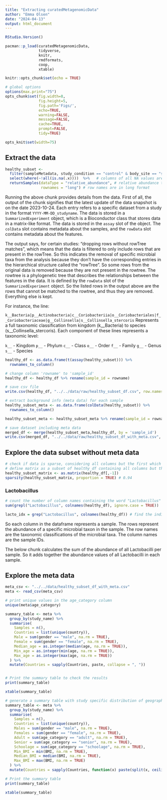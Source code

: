 ```yaml
---
title: "Extracting curatedMetagenomicData"
author: "Emma Olsen"
date: "2024-04-13"
output: html_document
---
```


```r
RStudio.Version()
```

```r

pacman::p_load(curatedMetagenomicData, 
               tidyverse, 
               knitr, 
               rmdformats, 
               coop,
               xtable)

knitr::opts_chunk$set(echo = TRUE)

# global options
options(max.print="75")
opts_chunk$set(fig.width=8, 
               fig.height=5, 
               fig.path='Figs/',
               echo=TRUE, 
               warning=FALSE, 
               message=FALSE, 
               cache=TRUE,
               prompt=FALSE,
               tidy=TRUE)

opts_knit$set(width=75)

```

## Extract the data 
```r
healthy_subset <- 
  filter(sampleMetadata, study_condition == "control" & body_site == "stool" & disease == "healthy" & age >= 18) %>%
  select(where(~!all(is.na(.x))))  %>%   # columns of all NA values are dropped
  returnSamples(dataType = "relative_abundance", # relative abundance tables (so values in one sample sum to 1 (apx))
                rownames = "long") # row names are in long format
```

Running the above chunk provides details from the data. First of all, the output of the chunk signifies that the latest update of the data snapshot is on the date 2023-10-24. Each entry refers to a specific dataset from a study in the format `YYYY-MM-DD_studyname`. The data is stored in a `SummarizedExperiment` object, which is a Bioconductor class that stores data in a matrix-like format. The data is stored in the `assay` slot of the object. The `colData` slot contains metadata about the samples, and the `rowData` slot contains metadata about the features. 

The output says, for certain studies: "dropping rows without rowTree matches", which means that the data is filtered to only include rows that are present in the rowTree. So this indicates the removal of specific microbial taxa from the analysis because they don't have the corresponding entries in the hierarchical structure called the "rowTree". So some rows from the original data is removed because they are not present in the rowtree. The rowtree is a phylogenetic tree that describes the relationships between the features in the data. It is defined by the `rowData` slot of the `SummarizedExperiment` object. So the listed rows in the output above are the rows that cannot be matched to the rowtree, and thus they are removed. Everything else is kept. 

For instance, the line:

`k__Bacteria|p__Actinobacteria|c__Coriobacteriia|o__Coriobacteriales|f__Coriobacteriaceae|g__Collinsella|s__Collinsella_stercoris`
Represents a full taxonomic classification from kingdom (k__Bacteria) to species (s__Collinsella_stercoris). Each component of these lines represents a taxonomic level:

`k__` - Kingdom
`p__` - Phylum
`c__` - Class
`o__` - Order
`f__` - Family
`g__` - Genus
`s__` - Species


```r
healthy_df <- as.data.frame(t(assay(healthy_subset))) %>% 
  rownames_to_column()

# change column 'rowname' to 'sample_id'
healthy_df <- healthy_df %>% rename(sample_id = rowname)

# save csv file 
write.csv(healthy_df, "../../data/raw/healthy_subset_df.csv", row.names = TRUE)
```

```r

# extract background info (meta data) for each sample
healthy_subset_meta <- as.data.frame(colData(healthy_subset)) %>% 
  rownames_to_column()

healthy_subset_meta <- healthy_subset_meta %>% rename(sample_id = rowname)

```

```r
# save dataset including meta data 
merged_df <- merge(healthy_subset_meta,healthy_df, by = 'sample_id')
write.csv(merged_df, "../../data/raw/healthy_subset_df_with_meta.csv", row.names = TRUE)
```


## Explore the data subset without meta data
```r
# check if data is sparse, considering all columns but the first which is sample_id
# define matrix as a subset of healthy_df containing all columns but the first which is sample_id
healthy_subset_matrix <- as.matrix(healthy_df[,-1])
sparsity(healthy_subset_matrix, proportion = TRUE) # 0.94 
```

### Lactobacillus 
```r
# count the number of column names containing the word "Lactobacillus" (case insensitive)
sum(grepl("Lactobacillus", colnames(healthy_df), ignore.case = TRUE))
```

```r
lacto_idx = grep("Lactobacillus", colnames(healthy_df)) # find the indices into the matrix that is some kind of lactobacillus
```

So each column in the dataframe represents a sample. The rows represent the abundance of a specific microbial taxon in the sample. The row names are the taxonomic classifications of the microbial taxa. The column names are the sample IDs.

The below chunk calculates the sum of the abundance of all Lactobacilli per sample. So it adds together the abundance values of all Lactobacilli in each sample. 


## Explore the meta data 
```r

meta_csv <- "../../data/healthy_subset_df_with_meta.csv"
meta <- read_csv(meta_csv)

```

```r
# print unique values in the age_category column
unique(meta$age_category)
```

```r

summary_table <- meta %>%
  group_by(study_name) %>%
  summarise(
    Samples = n(),
    Countries = list(unique(country)),
    Male = sum(gender == "male", na.rm = TRUE),
    Female = sum(gender == "female", na.rm = TRUE),
    Median_age = as.integer(median(age, na.rm = TRUE)),
    Min_age = as.integer(min(age, na.rm = TRUE)),
    Max_age = as.integer(max(age, na.rm = TRUE))
  ) %>%
  mutate(Countries = sapply(Countries, paste, collapse = ", "))


# Print the summary table to check the results
print(summary_table)
```

```r
xtable(summary_table)
```

```r
# generate a summary table with study specific distribution of geography, age, gender, BMI, and sample numbers 
summary_table <- meta %>%
  group_by(study_name) %>%
  summarise(
    Samples = n(),
    Countries = list(unique(country)),
    Males = sum(gender == "male", na.rm = TRUE),
    Females = sum(gender == "female", na.rm = TRUE),
    Adult = sum(age_category == "adult", na.rm = TRUE),
    Senior = sum(age_category == "senior", na.rm = TRUE),
    Schoolage = sum(age_category == "schoolage", na.rm = TRUE),
    Min_BMI = min(BMI, na.rm = TRUE),
    Median_BMI = median(BMI, na.rm = TRUE),
    Max_BMI = max(BMI, na.rm = TRUE)
  ) %>%
  mutate(Countries = sapply(Countries, function(x) paste(split(x, ceiling(seq_along(x)/2)), collapse = ",\\\ ")))

# Print the summary table
print(summary_table)
```
```r
xtable(summary_table)
```
